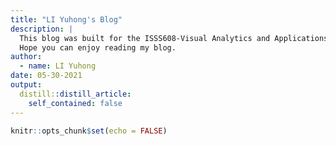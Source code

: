 ```yaml
---
title: "LI Yuhong's Blog"
description: |
  This blog was built for the ISSS608-Visual Analytics and Applications.
  Hope you can enjoy reading my blog.
author:
  - name: LI Yuhong
date: 05-30-2021
output:
  distill::distill_article:
    self_contained: false
---
```


```r
knitr::opts_chunk$set(echo = FALSE)
```
